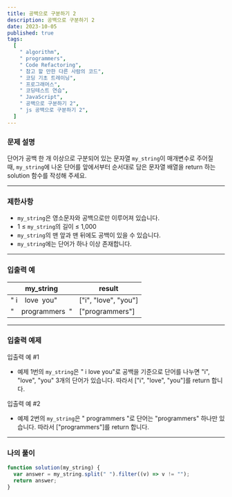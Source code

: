 ```yaml
---
title: 공백으로 구분하기 2
description: 공백으로 구분하기 2
date: 2023-10-05
published: true
tags:
  [
    " algorithm",
    " programmers",
    " Code Refactoring",
    " 참고 할 만한 다른 사람의 코드",
    " 코딩 기초 트레이닝",
    " 프로그래머스",
    " 코딩테스트 연습",
    " JavaScript",
    " 공백으로 구분하기 2",
    " js 공백으로 구분하기 2",
  ]
---
```


### 문제 설명

단어가 공백 한 개 이상으로 구분되어 있는 문자열 `my_string`이 매개변수로 주어질 때, `my_string`에 나온 단어를 앞에서부터 순서대로 담은 문자열 배열을 return 하는 solution 함수를 작성해 주세요.

---

### 제한사항

- `my_string`은 영소문자와 공백으로만 이루어져 있습니다.
- 1 ≤ `my_string`의 길이 ≤ 1,000
- `my_string`의 맨 앞과 맨 뒤에도 공백이 있을 수 있습니다.
- `my_string`에는 단어가 하나 이상 존재합니다.

---

### 입출력 예

| my_string           | result               |
| ------------------- | -------------------- |
| " i    love  you"   | ["i", "love", "you"] |
| "    programmers  " | ["programmers"]      |

---

### 입출력 예제

입출력 예 #1

- 예제 1번의 `my_string`은 " i love you"로 공백을 기준으로 단어를 나누면 "i", "love", "you" 3개의 단어가 있습니다. 따라서 ["i", "love", "you"]를 return 합니다.

입출력 예 #2

- 예제 2번의 `my_string`은 " programmers "로 단어는 "programmers" 하나만 있습니다. 따라서 ["programmers"]를 return 합니다.

---

### 나의 풀이

```jsx
function solution(my_string) {
  var answer = my_string.split(" ").filter((v) => v != "");
  return answer;
}
```
